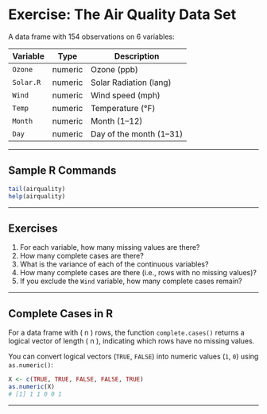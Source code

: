 # Exercise: The Air Quality Data Set

A data frame with 154 observations on 6 variables:

| Variable   | Type     | Description                        |
|------------|----------|------------------------------------|
| `Ozone`    | numeric  | Ozone (ppb)                        |
| `Solar.R`  | numeric  | Solar Radiation (lang)             |
| `Wind`     | numeric  | Wind speed (mph)                   |
| `Temp`     | numeric  | Temperature (°F)                   |
| `Month`    | numeric  | Month (1–12)                       |
| `Day`      | numeric  | Day of the month (1–31)            |

---

## Sample R Commands

```r
tail(airquality)
help(airquality)
```

---

## Exercises

1. For each variable, how many missing values are there?
2. How many complete cases are there?
3. What is the variance of each of the continuous variables?
4. How many complete cases are there (i.e., rows with no missing values)?
5. If you exclude the `Wind` variable, how many complete cases remain?

---

## Complete Cases in R

For a data frame with \( n \) rows, the function `complete.cases()` returns a logical vector of length \( n \), indicating which rows have no missing values.

You can convert logical vectors (`TRUE`, `FALSE`) into numeric values (`1`, `0`) using `as.numeric()`:

```r
X <- c(TRUE, TRUE, FALSE, FALSE, TRUE)
as.numeric(X)
# [1] 1 1 0 0 1
```

---
